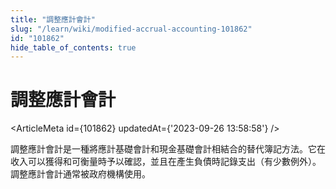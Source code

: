 ```yaml
---
title: "調整應計會計"
slug: "/learn/wiki/modified-accrual-accounting-101862"
id: "101862"
hide_table_of_contents: true
---
```



# 調整應計會計

<ArticleMeta id={101862} updatedAt={'2023-09-26 13:58:58'} />
<div className='border-solid border-b border-t-0 my-4 border-[var(--ifm-color-gray-300)]' />

調整應計會計是一種將應計基礎會計和現金基礎會計相結合的替代簿記方法。它在收入可以獲得和可衡量時予以確認，並且在產生負債時記錄支出（有少數例外）。調整應計會計通常被政府機構使用。
